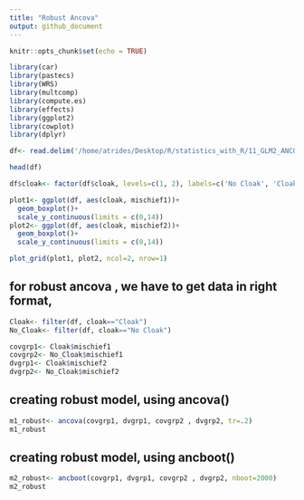 ```yaml
---
title: "Robust Ancova"
output: github_document
---
```


```r
knitr::opts_chunk$set(echo = TRUE)
```
```r
library(car)
library(pastecs)
library(WRS)
library(multcomp)
library(compute.es)
library(effects)
library(ggplot2)
library(cowplot)
library(dplyr)
```
```r
df<- read.delim('/home/atrides/Desktop/R/statistics_with_R/11_GLM2_ANCOVA/Data_Files/CloakofInvisibility.dat', header=TRUE)

head(df)
```
```r
df$cloak<- factor(df$cloak, levels=c(1, 2), labels=c('No Cloak', 'Cloak'))

plot1<- ggplot(df, aes(cloak, mischief1))+
  geom_boxplot()+
  scale_y_continuous(limits = c(0,14))
plot2<- ggplot(df, aes(cloak, mischief2))+
  geom_boxplot()+
  scale_y_continuous(limits = c(0,14))

plot_grid(plot1, plot2, ncol=2, nrow=1)
```

## for robust ancova , we have to get data in right format, 
```r
Cloak<- filter(df, cloak=="Cloak")
No_Cloak<- filter(df, cloak=="No Cloak")

covgrp1<- Cloak$mischief1
covgrp2<- No_Cloak$mischief1
dvgrp1<- Cloak$mischief2
dvgrp2<- No_Cloak$mischief2
```
## creating robust model, using ancova()
```r
m1_robust<- ancova(covgrp1, dvgrp1, covgrp2 , dvgrp2, tr=.2)
m1_robust
```
## creating robust model, using ancboot()
```r
m2_robust<- ancboot(covgrp1, dvgrp1, covgrp2 , dvgrp2, nboot=2000)
m2_robust
```